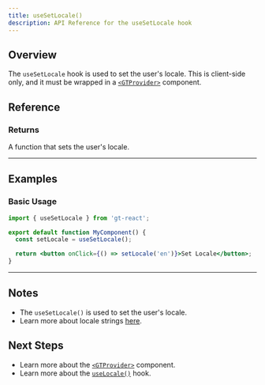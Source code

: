 ```yaml
---
title: useSetLocale()
description: API Reference for the useSetLocale hook
---
```


## Overview

The `useSetLocale` hook is used to set the user's locale.
This is client-side only, and it must be wrapped in a [`<GTProvider>`](/docs/react/api/components/gtprovider) component.

## Reference

### Returns

A function that sets the user's locale.

---

## Examples

### Basic Usage

```jsx
import { useSetLocale } from 'gt-react';

export default function MyComponent() {
  const setLocale = useSetLocale();

  return <button onClick={() => setLocale('en')}>Set Locale</button>;
}
```

---

## Notes

- The `useSetLocale()` is used to set the user's locale.
- Learn more about locale strings [here](/docs/react/reference/locale-strings).

## Next Steps

- Learn more about the [`<GTProvider>`](/docs/react/api/components/gtprovider) component.
- Learn more about the [`useLocale()`](/docs/react/api/helpers/useLocale) hook.
